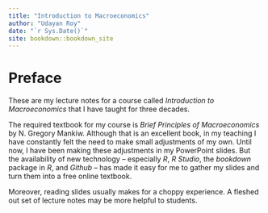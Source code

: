 ```yaml
--- 
title: "Introduction to Macroeconomics"
author: "Udayan Roy"
date: "`r Sys.Date()`"
site: bookdown::bookdown_site
---
```


# Preface {-}

These are my lecture notes for a course called *Introduction to Macroeconomics* that I have taught for three decades. 

The required textbook for my course is *Brief Principles of Macroeconomics* by N. Gregory Mankiw. Although that is an excellent book, in my teaching I have constantly felt the need to make small adjustments of my own. Until now, I have been making these adjustments in my PowerPoint slides. But the availability of new technology -- especially *R*, *R Studio*, the *bookdown* package in *R*, and *Github* -- has made it easy for me to gather my slides and turn them into a free online textbook.

Moreover, reading slides usually makes for a choppy experience. A fleshed out set of lecture notes may be more helpful to students.
